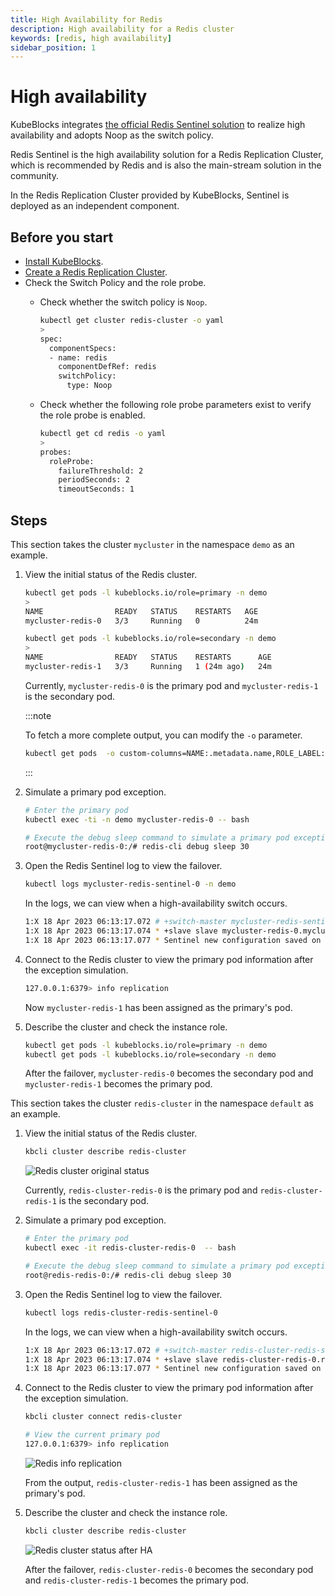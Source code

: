 ```yaml
---
title: High Availability for Redis
description: High availability for a Redis cluster
keywords: [redis, high availability]
sidebar_position: 1
---
```



# High availability

KubeBlocks integrates [the official Redis Sentinel solution](https://redis.io/docs/management/sentinel/) to realize high availability and adopts Noop as the switch policy.

Redis Sentinel is the high availability solution for a Redis Replication Cluster, which is recommended by Redis and is also the main-stream solution in the community.

In the Redis Replication Cluster provided by KubeBlocks, Sentinel is deployed as an independent component.

## Before you start

* [Install KubeBlocks](./../../installation/install-kubeblocks.md).
* [Create a Redis Replication Cluster](./../cluster-management/create-and-connect-a-redis-cluster.md#create-a-redis-cluster).
* Check the Switch Policy and the role probe.
  * Check whether the switch policy is `Noop`.

    ```bash
    kubectl get cluster redis-cluster -o yaml
    >
    spec:
      componentSpecs:
      - name: redis
        componentDefRef: redis
        switchPolicy:
          type: Noop
    ```

  * Check whether the following role probe parameters exist to verify the role probe is enabled.

    ```bash
    kubectl get cd redis -o yaml
    >
    probes:
      roleProbe:
        failureThreshold: 2
        periodSeconds: 2
        timeoutSeconds: 1
    ```

## Steps

<Tabs>

<TabItem value="kubectl" label="kubectl" default>

This section takes the cluster `mycluster` in the namespace `demo` as an example.

1. View the initial status of the Redis cluster.

    ```bash
    kubectl get pods -l kubeblocks.io/role=primary -n demo
    >
    NAME                READY   STATUS    RESTARTS   AGE
    mycluster-redis-0   3/3     Running   0          24m

    kubectl get pods -l kubeblocks.io/role=secondary -n demo
    >
    NAME                READY   STATUS    RESTARTS      AGE
    mycluster-redis-1   3/3     Running   1 (24m ago)   24m
    ```

   Currently, `mycluster-redis-0` is the primary pod and `mycluster-redis-1` is the secondary pod.

   :::note

   To fetch a more complete output, you can modify the `-o` parameter.

   ```bash
   kubectl get pods  -o custom-columns=NAME:.metadata.name,ROLE_LABEL:.metadata.labels."kubeblocks\.io/role"
   ```

   :::

2. Simulate a primary pod exception.

   ```bash
   # Enter the primary pod
   kubectl exec -ti -n demo mycluster-redis-0 -- bash

   # Execute the debug sleep command to simulate a primary pod exception
   root@mycluster-redis-0:/# redis-cli debug sleep 30
   ```

3. Open the Redis Sentinel log to view the failover.

   ```bash
   kubectl logs mycluster-redis-sentinel-0 -n demo
   ```

   In the logs, we can view when a high-availability switch occurs.

   ```bash
   1:X 18 Apr 2023 06:13:17.072 # +switch-master mycluster-redis-sentinel mycluster-redis-0.mycluster-redis-headless.default.svc 6379 mycluster-redis-1.mycluster-redis-headless.default.svc 6379
   1:X 18 Apr 2023 06:13:17.074 * +slave slave mycluster-redis-0.mycluster-redis-headless.default.svc:6379 mycluster-redis-0.mycluster-redis-headless.default.svc 6379 @ mycluster-redis-sentinel mycluster-redis-1.mycluster-redis-headless.default.svc 6379
   1:X 18 Apr 2023 06:13:17.077 * Sentinel new configuration saved on disk
   ```

4. Connect to the Redis cluster to view the primary pod information after the exception simulation.

    ```bash
    127.0.0.1:6379> info replication
    ```

   Now `mycluster-redis-1` has been assigned as the primary's pod.

5. Describe the cluster and check the instance role.

   ```bash
   kubectl get pods -l kubeblocks.io/role=primary -n demo
   kubectl get pods -l kubeblocks.io/role=secondary -n demo
   ```

   After the failover, `mycluster-redis-0` becomes the secondary pod and `mycluster-redis-1` becomes the primary pod.

</TabItem>

<TabItem value="kbcli" label="kbcli">

This section takes the cluster `redis-cluster` in the namespace `default` as an example.

1. View the initial status of the Redis cluster.

   ```bash
   kbcli cluster describe redis-cluster
   ```

   ![Redis cluster original status](../.././img/redis-ha-before.png)

   Currently, `redis-cluster-redis-0` is the primary pod and `redis-cluster-redis-1` is the secondary pod.

2. Simulate a primary pod exception.

   ```bash
   # Enter the primary pod
   kubectl exec -it redis-cluster-redis-0  -- bash

   # Execute the debug sleep command to simulate a primary pod exception
   root@redis-redis-0:/# redis-cli debug sleep 30
   ```

3. Open the Redis Sentinel log to view the failover.

   ```bash
   kubectl logs redis-cluster-redis-sentinel-0
   ```

   In the logs, we can view when a high-availability switch occurs.

   ```bash
   1:X 18 Apr 2023 06:13:17.072 # +switch-master redis-cluster-redis-sentinel redis-cluster-redis-0.redis-cluster-redis-headless.default.svc 6379 redis-cluster-redis-1.redis-cluster-redis-headless.default.svc 6379
   1:X 18 Apr 2023 06:13:17.074 * +slave slave redis-cluster-redis-0.redis-cluster-redis-headless.default.svc:6379 redis-cluster-redis-0.redis-cluster-redis-headless.default.svc 6379 @ redis-cluster-redis-sentinel redis-cluster-redis-1.redis-cluster-redis-headless.default.svc 6379
   1:X 18 Apr 2023 06:13:17.077 * Sentinel new configuration saved on disk
   ```

4. Connect to the Redis cluster to view the primary pod information after the exception simulation.

   ```bash
   kbcli cluster connect redis-cluster
   ```

   ```bash
   # View the current primary pod
   127.0.0.1:6379> info replication
   ```

   ![Redis info replication](/img/docs/en/redis-ha-info-replication.png)

   From the output, `redis-cluster-redis-1` has been assigned as the primary's pod.

5. Describe the cluster and check the instance role.

   ```bash
   kbcli cluster describe redis-cluster
   ```

   ![Redis cluster status after HA](/img/docs/en/redis-ha-after.png)

   After the failover, `redis-cluster-redis-0` becomes the secondary pod and `redis-cluster-redis-1` becomes the primary pod.

</TabItem>

</Tabs>
